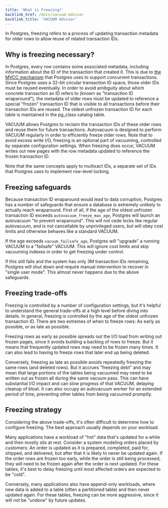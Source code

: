 ```yaml
---
title: 'What is Freezing?'
backlink_href: /docs/vacuum-advisor
backlink_title: 'VACUUM Advisor'
---
```


In Postgres, freezing refers to a process of updating transaction metadata
for older rows to allow reuse of related transaction IDs.


## Why is freezing necessary?

In Postgres, every row contains some associated metadata, including information
about the ID of the transaction that created it. This is due to [the MVCC
mechanism](https://www.postgresql.org/docs/current/mvcc-intro.html) that
Postgres uses to support concurrent transactions. Since Postgres uses a 32-bit
circular transaction ID space, those older IDs must be reused eventually. In
order to avoid amibguity about which concrete transaction an ID refers to (known
as "transaction ID wraparound"), the metadata of older rows must be updated to
reference a special "frozen" transaction ID that is visible to all transactions
before their transaction IDs are reused. The oldest unfrozen transaction ID for
each table is maintained in the pg_class catalog table.

VACUUM allows Postgres to reclaim the transaction IDs of these older rows and
reuse them for future transactions. Autovacuum is designed to perform VACUUM
regularly in order to efficiently freeze older rows. Note that to avoid excess
write I/O, freezing is an optional part of vacuuming, controlled by separate
configuration settings. When freezing does occur, VACUUM writes out new pages
with the row metadata updated to reference the frozen transaction ID.

Note that the same concepts apply to multixact IDs, a separate set of IDs that
Postgres uses to implement row-level locking.


## Freezing safeguards

Because transaction ID wraparound would lead to data corruption, Postgres has a
number of safeguards that ensure a database is extremely unlikely to actually
reach wraparound. First of all, if the age of the oldest unfrozen transaction ID
exceeds `autovacuum_freeze_max_age`, Postgres will launch an autovacuum "to
prevent wraparound". This will not cede locks like regular autovacuum, and is
not cancellable by unprivileged users, but will obey cost limits and otherwise
behaves like a standard VACUUM.

If the age exceeds `vacuum_failsafe_age`, Postgres will "upgrade" a running
VACUUM to a "failsafe" VACUUM. This will ignore cost limits and skip vacuuming
indexes in order to get freezing under control.

If this still fails and the system has only 3M transaction IDs remaining,
Postgres will shut down and require manual intervention to recover in "single
user mode". This almost never happens due to the above safeguards.


## Freezing trade-offs

Freezing is controlled by a number of configuration settings, but it's helpful
to understand the general trade-offs at a high level before diving into details.
In general, freezing is controlled by the age of the oldest unfrozen transaction
ID. There are two extremes of when to freeze rows: As early as possible, or as
late as possible.

Freezing rows as early as possible spreads out the I/O load from writing out
frozen pages, since it avoids building a backlog of rows to freeze. But it means
that frequently updated rows may need to be frozen many times. It can also lead
to having to freeze rows that later end up being deleted.

Conversely, freezing as late as possible avoids repeatedly freezing the same
rows (and deleted rows). But it accrues "freezing debt" and may mean that large
portions of the tables being vacuumed may need to be written out as frozen all
during the same vacuum pass. This can have substantial I/O impact and can slow
progress of that VACUUM, delaying cleanup of bloat. It can also occupy an
autovacuum worker for an extended period of time, preventing other tables from
being vacuumed promptly.


## Freezing strategy

Considering the above trade-offs, it's often difficult to determine how to
configure freezing. The best approach usually depends on your workload.

Many applications have a workload of "hot" data that's updated for a while and
then mostly sits at rest. Consider a system modeling orders placed by customers:
An order is updated as it is prepared, completed, paid for, shipped, and
delivered, but after that it is likely to never be updated again. If the order
rows are frozen too early, while the order is still being processed, they will
need to be frozen again after the order is next updated. For these tables, it's
best to delay freezing until most affected orders are expected to be "cold".

Conversely, many applications also have append-only workloads, where new data is
added to a table (often a partitioned table) and then never updated again. For
these tables, freezing can be more aggressive, since it will not be "undone" by
future updates.
